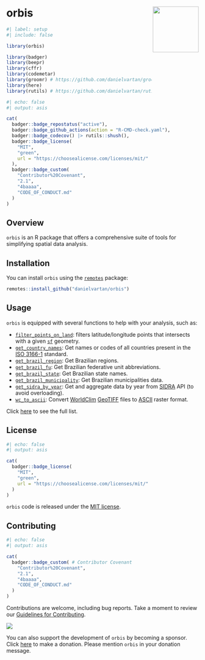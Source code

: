 # orbis <a href = "https://danielvartan.github.io/brandr/"><img src = "man/figures/logo.png" align="right" width="120" /></a>

<!-- quarto render -->

```r
#| label: setup
#| include: false

library(orbis)

library(badger)
library(beepr)
library(cffr)
library(codemetar)
library(groomr) # https://github.com/danielvartan/groomr
library(here)
library(rutils) # https://github.com/danielvartan/rutils
```

<!-- badges: start -->
```r
#| echo: false
#| output: asis

cat(
  badger::badge_repostatus("active"),
  badger::badge_github_actions(action = "R-CMD-check.yaml"),
  badger::badge_codecov() |> rutils::shush(),
  badger::badge_license(
    "MIT",
    "green",
    url = "https://choosealicense.com/licenses/mit/"
  ),
  badger::badge_custom(
    "Contributor%20Covenant",
    "2.1",
    "4baaaa",
    "CODE_OF_CONDUCT.md"
  )
)
```
<!-- badges: end -->

## Overview

`orbis` is an R package that offers a comprehensive suite of tools for simplifying spatial data analysis.

## Installation

You can install `orbis` using the [`remotes`](https://github.com/r-lib/remotes) package:

``` r
remotes::install_github("danielvartan/orbis")
```

## Usage

`orbis` is equipped with several functions to help with your analysis, such as:

- [`filter_points_on_land`](https://danielvartan.github.io/orbis/reference/Filter_points_on_land.html): filters latitude/longitude points that intersects with a given [`sf`](https://r-spatial.github.io/sf/) geometry.
- [`get_country_names`](https://danielvartan.github.io/orbis/reference/get_country_names.html): Get names or codes of all countries present in the [ISO 3166-1](https://en.wikipedia.org/wiki/ISO_3166-1_alpha-3) standard.
- [`get_brazil_region`](https://danielvartan.github.io/orbis/reference/get_brazil_region.html): Get Brazilian regions.
- [`get_brazil_fu`](https://danielvartan.github.io/orbis/reference/get_brazil_fu.html): Get Brazilian federative unit abbreviations.
- [`get_brazil_state`](https://danielvartan.github.io/orbis/reference/get_brazil_state.html): Get Brazilian state names.
- [`get_brazil_municipality`](https://danielvartan.github.io/orbis/reference/get_brazil_municipality.html): Get Brazilian municipalities data.
- [`get_sidra_by_year`](https://danielvartan.github.io/orbis/reference/get_sidra_by_year.html): Get and aggregate data by year from [SIDRA](https://sidra.ibge.gov.br/) API (to avoid overloading).
- [`wc_to_ascii`](https://danielvartan.github.io/orbis/reference/wc_to_ascii.html): Convert [WorldClim](https://worldclim.org/) [GeoTIFF](https://en.wikipedia.org/wiki/GeoTIFF) files to [ASCII](https://en.wikipedia.org/wiki/Esri_grid) raster format.

Click [here](https://danielvartan.github.io/orbis/) to see the full list.

## License

```r
#| echo: false
#| output: asis

cat(
  badger::badge_license(
    "MIT",
    "green",
    url = "https://choosealicense.com/licenses/mit/"
  )
)
```

`orbis` code is released under the [MIT license](https://opensource.org/license/mit).

## Contributing

```r
#| echo: false
#| output: asis

cat(
  badger::badge_custom( # Contributor Covenant
    "Contributor%20Covenant",
    "2.1",
    "4baaaa",
    "CODE_OF_CONDUCT.md"
  )
)
```

Contributions are welcome, including bug reports. Take a moment to review our [Guidelines for Contributing](https://danielvartan.github.io/orbis/CONTRIBUTING.html).

[![](https://img.shields.io/static/v1?label=Sponsor&message=%E2%9D%A4&logo=GitHub&color=%23fe8e86)](https://github.com/sponsors/danielvartan)

You can also support the development of `orbis` by becoming a sponsor. Click [here](https://github.com/sponsors/danielvartan) to make a donation. Please mention `orbis` in your donation message.
